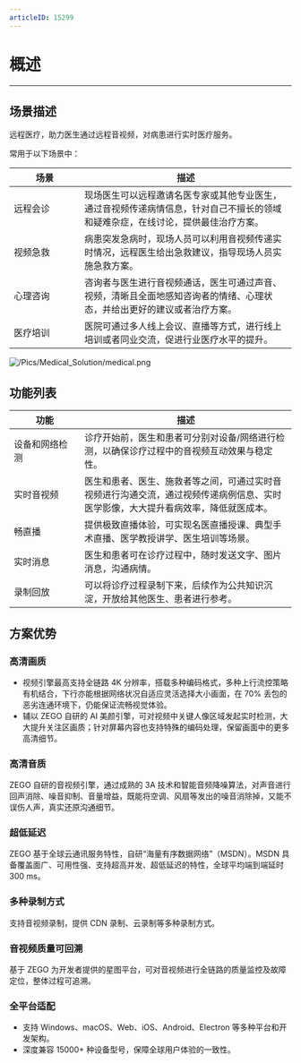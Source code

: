 ```yaml
---
articleID: 15299
---
```

<style>
table th:nth-of-type(1) {width: 25%;}

table {width: 100%;}
</style>

# 概述
---

## 场景描述

远程医疗，助力医生通过远程音视频，对病患进行实时医疗服务。

常用于以下场景中：

| 场景 | 描述 |
| --- | ---- |
| 远程会诊 | 现场医生可以远程邀请名医专家或其他专业医生，通过音视频传递病情信息，针对自己不擅长的领域和疑难杂症，在线讨论，提供最佳治疗方案。|
| 视频急救 | 病患突发急病时，现场人员可以利用音视频传递实时情况，远程医生给出急救建议，指导现场人员实施急救方案。|
| 心理咨询 | 咨询者与医生进行音视频通话，医生可通过声音、视频，清晰且全面地感知咨询者的情绪、心理状态，并给出更好的建议或者治疗方案。|
| 医疗培训 | 医院可通过多人线上会议、直播等方式，进行线上培训或者同业交流，促进行业医疗水平的提升。|
                                        
![/Pics/Medical_Solution/medical.png](http://doc.oa.zego.im/Pics/Medical_Solution/medical.png)

## 功能列表

| 功能 | 描述 |
| --- | ---- |
| 设备和网络检测 | 诊疗开始前，医生和患者可分别对设备/网络进行检测，以确保诊疗过程中的音视频互动效果与稳定性。|
| 实时音视频 | 医生和患者、医生、施救者等之间，可通过实时音视频进行沟通交流，通过视频传递病例信息、实时医学影像，大大提升看病效率，降低就医成本。|
| 畅直播 | 提供极致直播体验，可实现名医直播授课、典型手术直播、医学教授讲学、医生培训等场景。|
| 实时消息 | 医生和患者可在诊疗过程中，随时发送文字、图片消息，沟通病情。|
| 录制回放 | 可以将诊疗过程录制下来，后续作为公共知识沉淀，开放给其他医生、患者进行参考。|


## 方案优势

### 高清画质

- 视频引擎最高支持全链路 4K 分辨率，搭载多种编码格式，多种上行流控策略有机结合，下行亦能根据网络状况自适应灵活选择大小画面，在 70% 丢包的恶劣连通环境下，仍能保证流畅视觉体验。
- 辅以 ZEGO 自研的 AI 美颜引擎，可对视频中关键人像区域发起实时检测，大大提升关注区画质；针对屏幕内容也支持特殊的编码处理，保留画面中的更多高清细节。

### 高清音质

ZEGO 自研的音视频引擎，通过成熟的 3A 技术和智能音频降噪算法，对声音进行回声消除、噪音抑制、音量增益，既能将空调、风扇等发出的噪音消除掉，又能不误伤人声，真实还原沟通细节。

### 超低延迟

ZEGO 基于全球云通讯服务特性，自研“海量有序数据网络”（MSDN）。MSDN 具备覆盖面广、可用性强、支持超高并发、超低延迟的特性，全球平均端到端延时 300 ms。

### 多种录制方式

支持音视频录制，提供 CDN 录制、云录制等多种录制方式。


### 音视频质量可回溯

基于 ZEGO 为开发者提供的星图平台，可对音视频进行全链路的质量监控及故障定位，整体过程可追溯。


### 全平台适配

- 支持 Windows、macOS、Web、iOS、Android、Electron 等多种平台和开发架构。
- 深度兼容 15000+ 种设备型号，保障全球用户体验的一致性。
